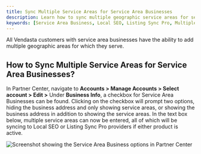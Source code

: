 ```yaml
---
title: Sync Multiple Service Areas for Service Area Businesses
description: Learn how to sync multiple geographic service areas for service area businesses in Vendasta's platform.
keywords: [Service Area Business, Local SEO, Listing Sync Pro, Multiple Service Areas, Google Business Profile]
---
```


All Vendasta customers with service area businesses have the ability to add multiple geographic areas for which they serve.

## How to Sync Multiple Service Areas for Service Area Businesses?

In Partner Center, navigate to **Accounts > Manage Accounts > Select account > Edit >** Under **Business Info**, a checkbox for Service Area Businesses can be found. Clicking on the checkbox will prompt two options, hiding the business address and only showing service areas, or showing the business address in addition to showing the service areas. In the text box below, multiple service areas can now be entered, all of which will be syncing to Local SEO or Listing Sync Pro providers if either product is active.

![Screenshot showing the Service Area Business options in Partner Center](./img/12100387312279.jpg)